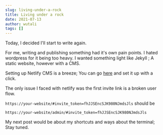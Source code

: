 ```yaml
---
slug: living-under-a-rock
title: Living under a rock
date: 2021-07-13
author: wutali
tags: []
---
```

Today, I decided I'll start to w[](https://www.netlifycms.org/docs/start-with-a-template/)rite again. 

For me, writing and publishing something had it's own pain points. I hated wordpress for it being too heavy. I wanted something light like Jekyll ; A static website, however with a CMS. 

Setting up Netlify CMS is a breeze; You can go [here](https://www.netlifycms.org/docs/start-with-a-template/) and set it up with a click. 

The only issue I faced with netlify was the first invite link is a broken user flow. 

`https://your-website/#invite_token=fhJJSEncSJK980NJmdsJls` should be 

`https://your-website/admin/#invite_token=fhJJSEncSJK980NJmdsJls` 



My next post would be about my shortcuts and ways about the terminal; Stay tuned.